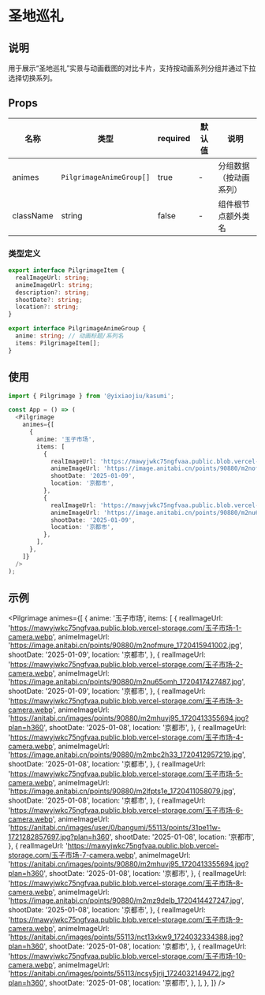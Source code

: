 # 圣地巡礼

## 说明

用于展示“圣地巡礼”实景与动画截图的对比卡片，支持按动画系列分组并通过下拉选择切换系列。

## Props

| 名称      | 类型                     | required | 默认值 | 说明                   |
| --------- | ------------------------ | -------- | ------ | ---------------------- |
| animes    | `PilgrimageAnimeGroup[]` | true     | -      | 分组数据（按动画系列） |
| className | string                   | false    | -      | 组件根节点额外类名     |

### 类型定义

```ts
export interface PilgrimageItem {
  realImageUrl: string;
  animeImageUrl: string;
  description?: string;
  shootDate?: string;
  location?: string;
}

export interface PilgrimageAnimeGroup {
  anime: string; // 动画标题/系列名
  items: PilgrimageItem[];
}
```

## 使用

```ts
import { Pilgrimage } from '@yixiaojiu/kasumi';

const App = () => (
  <Pilgrimage
    animes={[
      {
        anime: '玉子市场',
        items: [
          {
            realImageUrl: 'https://mawyjwkc75ngfvaa.public.blob.vercel-storage.com/玉子市场-1-camera.webp',
            animeImageUrl: 'https://image.anitabi.cn/points/90880/m2nofmure_1720415941002.jpg',
            shootDate: '2025-01-09',
            location: '京都市',
          },
          {
            realImageUrl: 'https://mawyjwkc75ngfvaa.public.blob.vercel-storage.com/玉子市场-2-camera.webp',
            animeImageUrl: 'https://image.anitabi.cn/points/90880/m2nu65omh_1720417427487.jpg',
            shootDate: '2025-01-09',
            location: '京都市',
          },
        ],
      },
    ]}
  />
);
```

## 示例


<Pilgrimage
  animes={[
    {
      anime: '玉子市场',
      items: [
        {
          realImageUrl: 'https://mawyjwkc75ngfvaa.public.blob.vercel-storage.com/玉子市场-1-camera.webp',
          animeImageUrl: 'https://image.anitabi.cn/points/90880/m2nofmure_1720415941002.jpg',
          shootDate: '2025-01-09',
          location: '京都市',
        },
        {
          realImageUrl: 'https://mawyjwkc75ngfvaa.public.blob.vercel-storage.com/玉子市场-2-camera.webp',
          animeImageUrl: 'https://image.anitabi.cn/points/90880/m2nu65omh_1720417427487.jpg',
          shootDate: '2025-01-09',
          location: '京都市',
        },
        {
          realImageUrl: 'https://mawyjwkc75ngfvaa.public.blob.vercel-storage.com/玉子市场-3-camera.webp',
          animeImageUrl: 'https://anitabi.cn/images/points/90880/m2mhuvj95_1720413355694.jpg?plan=h360',
          shootDate: '2025-01-08',
          location: '京都市',
        },
        {
          realImageUrl: 'https://mawyjwkc75ngfvaa.public.blob.vercel-storage.com/玉子市场-4-camera.webp',
          animeImageUrl: 'https://image.anitabi.cn/points/90880/m2mbc2h33_1720412957219.jpg',
          shootDate: '2025-01-08',
          location: '京都市',
        },
        {
          realImageUrl: 'https://mawyjwkc75ngfvaa.public.blob.vercel-storage.com/玉子市场-5-camera.webp',
          animeImageUrl: 'https://image.anitabi.cn/points/90880/m2lfpts1e_1720411058079.jpg',
          shootDate: '2025-01-08',
          location: '京都市',
        },
        {
          realImageUrl: 'https://mawyjwkc75ngfvaa.public.blob.vercel-storage.com/玉子市场-6-camera.webp',
          animeImageUrl: 'https://anitabi.cn/images/user/0/bangumi/55113/points/31pe11w-1721282857697.jpg?plan=h360',
          shootDate: '2025-01-08',
          location: '京都市',
        },
        {
          realImageUrl: 'https://mawyjwkc75ngfvaa.public.blob.vercel-storage.com/玉子市场-7-camera.webp',
          animeImageUrl: 'https://anitabi.cn/images/points/90880/m2mhuvj95_1720413355694.jpg?plan=h360',
          shootDate: '2025-01-08',
          location: '京都市',
        },
        {
          realImageUrl: 'https://mawyjwkc75ngfvaa.public.blob.vercel-storage.com/玉子市场-8-camera.webp',
          animeImageUrl: 'https://image.anitabi.cn/points/90880/m2mz9delb_1720414427247.jpg',
          shootDate: '2025-01-08',
          location: '京都市',
        },
        {
          realImageUrl: 'https://mawyjwkc75ngfvaa.public.blob.vercel-storage.com/玉子市场-9-camera.webp',
          animeImageUrl: 'https://anitabi.cn/images/points/55113/nct13xkw9_1724032334388.jpg?plan=h360',
          shootDate: '2025-01-08',
          location: '京都市',
        },
        {
          realImageUrl: 'https://mawyjwkc75ngfvaa.public.blob.vercel-storage.com/玉子市场-10-camera.webp',
          animeImageUrl: 'https://anitabi.cn/images/points/55113/ncsy5jrij_1724032149472.jpg?plan=h360',
          shootDate: '2025-01-08',
          location: '京都市',
        },
      ],
    },
  ]}
/>
